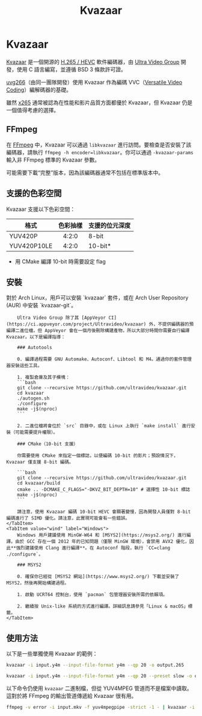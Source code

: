 ﻿---
title: Kvazaar
sidebar_position: 11
---


# Kvazaar

[Kvazaar](https://github.com/ultravideo/kvazaar) 是一個開源的 [H.265 / HEVC](/docs/video/HEVC) 軟件編碼器，由 [Ultra Video Group](https://ultravideo.fi/) 開發，使用 C 語言編寫，並遵循 BSD 3 條款許可證。

[uvg266](/docs/encoders/uvg266)（由同一團隊開發）使用 Kvazaar 作為編碼 VVC（[Versatile Video Coding](/docs/video/VVC)）編解碼器的基礎。

雖然 [x265](/docs/encoders/x265) 通常被認為在性能和影片品質方面都優於 Kvazaar，但 Kvazaar 仍是一個值得考慮的選擇。

## FFmpeg

在 [FFmpeg](../utilities/ffmpeg.mdx) 中，Kvazaar 可以通過 ``libkvazaar`` 進行訪問。要檢查是否安裝了該編碼器，請執行 ``ffmpeg -h encoder=libkvazaar``。你可以通過 ``-kvazaar-params`` 輸入非 FFmpeg 標準的 Kvazaar 參數。

可能需要下載“完整”版本，因為該編碼器通常不包括在標準版本中。

## 支援的色彩空間

Kvazaar 支援以下色彩空間：

| 格式             | 色彩抽樣         | 支援的位元深度       |
|------------------|:------------------:|-----------------------|
| YUV420P          | 4:2:0              | 8-bit                 |
| YUV420P10LE      | 4:2:0              | 10-bit*               |

* 用 CMake 編譯 10-bit 時需要設定 flag
## 安裝

<Tabs>
    <TabItem value="unixlike" label="Linux & macOS" default>
        對於 Arch Linux，用戶可以安裝 `kvazaar` 套件，或在 Arch User Repository (AUR) 中安裝 `kvazaar-git`。

        Ultra Video Group 除了其 [AppVeyor CI](https://ci.appveyor.com/project/Ultravideo/kvazaar) 外，不提供編碼器的預編譯二進位檔，但 AppVeyor 會在一個月後刪除構建產物，所以大部分時間你需要自行編譯 Kvazaar。以下是編譯指導：

        ### Autotools

        0. 編譯過程需要 GNU Automake、Autoconf、Libtool 和 M4。通過你的套件管理器安裝這些工具。

        1. 複製倉庫及其子模塊：
        ```bash
        git clone --recursive https://github.com/ultravideo/kvazaar.git
        cd kvazaar
        ./autogen.sh
        ./configure
        make -j$(nproc)
        ```

        2. 二進位檔將會位於 `src` 目錄中，或在 Linux 上執行 `make install` 進行安裝（可能需要提升權限）。

        ### CMake（10-bit 支援）

        你需要使用 CMake 來指定一個標誌，以便編碼 10-bit 的影片；預設情況下，Kvazaar 僅支援 8-bit 編碼。

        ```bash
        git clone --recursive https://github.com/ultravideo/kvazaar.git
        cd kvazaar/build
        cmake .. -DCMAKE_C_FLAGS="-DKVZ_BIT_DEPTH=10" # 選擇性 10-bit 標誌
        make -j$(nproc)
        ```

        請注意，使用 Kvazaar 編碼 10-bit HEVC 會顯著變慢，因為開發人員僅對 8-bit 編碼進行了 SIMD 優化。請注意，此實現可能會有一些錯誤。
    </TabItem>
    <TabItem value="wind" label="Windows">
        Windows 用戶建議使用 MinGW-W64 和 [MSYS2](https://msys2.org/) 進行編譯。由於 GCC 存在一個 2012 年的已知問題（僅限 MinGW 環境），會禁用 AVX2 優化，因此**強烈建議使用 Clang 進行編譯**。在 Autoconf 階段，執行 `CC=clang ./configure`。

        ### MSYS2

        0. 確保你已經從 [MSYS2 網站](https://www.msys2.org/) 下載並安裝了 MSYS2，然後再開始構建過程。

        1. 啟動 UCRT64 控制台，使用 `pacman` 包管理器安裝所需的依賴項。

        2. 繼續按 Unix-like 系統的方式進行編譯。詳細訊息請參見「Linux & macOS」標籤。
    </TabItem>
</Tabs>

## 使用方法

以下是一些單獨使用 Kvazaar 的範例：

```bash title="簡單的 Y4M 輸入，QP 20，原始 265 位元流輸出"
kvazaar -i input.y4m --input-file-format y4m --qp 20 -o output.265
```

```bash title="預設慢速，CRF 20，Y4M 輸入"
kvazaar -i input.y4m --input-file-format y4m --qp 20 --preset slow -o output.265
```

以下命令仍使用 `kvazaar` 二進制檔，但從 YUV4MPEG 管道而不是檔案中讀取。這對於將 FFmpeg 的輸出管道傳遞給 Kvazaar 很有用。

```bash title="FFmpeg 管道"
ffmpeg -v error -i input.mkv -f yuv4mpegpipe -strict -1 - | kvazaar -i - --input-file-format y4m --qp 20 --preset slow -o output.265
```